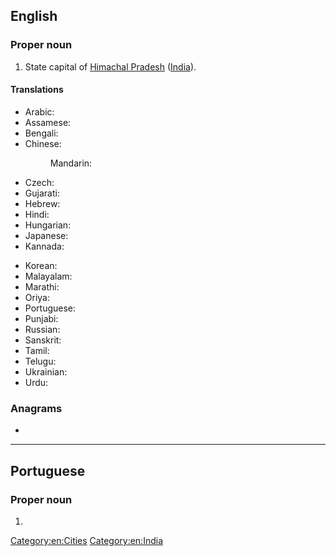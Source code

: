 ==English==

===Proper noun===
{{wikipedia}}
{{en-proper noun}}

# State capital of [[Himachal Pradesh]] ([[India]]).

====Translations====
{{trans-top|capital of Himachal Pradesh, India}}
* Arabic: {{t-needed|ar}}
* Assamese: {{t-needed|as}}
* Bengali: {{t|bn|শিমলা|sc=Beng}}
* Chinese:
*: Mandarin: {{t+|cmn|西姆拉|tr=Xīmǔlā|sc=Hani}}
* Czech: {{t|cs|Šimla|f}}
* Gujarati: {{t-needed|gu}}
* Hebrew: {{t|he|שימלה}}
* Hindi: {{t+|hi|शिमला|tr=śimlā}}
* Hungarian: {{t-needed|hu}}
* Japanese: {{t|ja|シムラー|tr=Shimurā}}
* Kannada: {{t-needed|kn}}
{{trans-mid}}
* Korean: {{t|ko|심라|sc=Kore}}
* Malayalam: {{t-needed|ml}}
* Marathi: {{t|mr|शिमला|sc=Deva}}
* Oriya: {{t|or|ଶିମଲା|sc=Orya}}
* Portuguese: {{t|pt|Shimla|f}}
* Punjabi: {{t|pa|ਸ਼ਿਮਲਾ|sc=Guru}}
* Russian: {{t|ru|Ши́мла|f}}
* Sanskrit: {{t|sa|शिमला}}
* Tamil: {{t+|ta|சிம்லா|sc=Taml}}
* Telugu: {{t|te|సిమ్లా|sc=Telu}}
* Ukrainian: {{t|uk|Шімла|f|tr=Šímla}}
* Urdu: {{t|ur|شملہ|tr=śimlā}}
{{trans-bottom}}

===Anagrams===
* {{anagrams|en|Halims|Hamils|Malhis|lamish}}

[[Category:en:Cities]]
[[Category:en:India]]

----

==Portuguese==

===Proper noun===
{{pt-proper noun|f}}

# {{place|pt|city/state capital|s/Himachal Pradesh|c/India|t1=Shimla}}